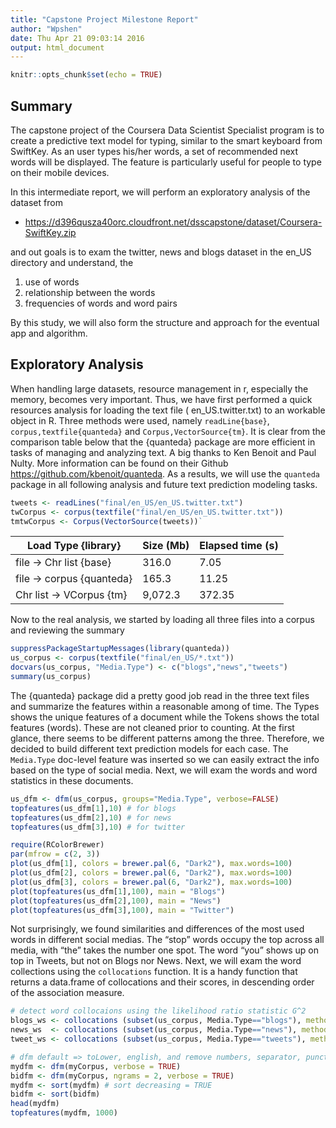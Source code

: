 ```yaml
---
title: "Capstone Project Milestone Report"
author: "Wpshen"
date: Thu Apr 21 09:03:14 2016
output: html_document
---
```


```r
knitr::opts_chunk$set(echo = TRUE)
```


## Summary

The capstone project of the Coursera Data Scientist Specialist program is to create a predictive text model for typing, similar to the smart keyboard from SwiftKey. As an user types his/her words, a set of recommended next words will be displayed. The feature is particularly useful for people to type on their mobile devices.

In this intermediate report, we will perform an exploratory analysis of the dataset from 

- <https://d396qusza40orc.cloudfront.net/dsscapstone/dataset/Coursera-SwiftKey.zip>

and out goals is to exam the twitter, news and blogs dataset in the en_US directory and understand, the

1. use of words
2. relationship between the words
3. frequencies of words and word pairs 

By this study, we will also form the structure and approach for the eventual app and algorithm.


## Exploratory Analysis

When handling large datasets, resource management in r, especially the memory, becomes very important. Thus, we have first performed a quick resources analysis for loading the text file ( en_US.twitter.txt) to an workable object in R. Three methods were used, namely `readLine{base}`, `corpus,textfile{quanteda}` and `Corpus,VectorSource{tm}`. It is clear from the comparison table below that the {quanteda} package are more efficient in tasks of managing and analyzing text. A big thanks to Ken Benoit and Paul Nulty. More information can be found on their Github <https://github.com/kbenoit/quanteda>. As a results, we will use the `quanteda` package in all following analysis and future text prediction modeling tasks.  

```r
tweets <- readLines("final/en_US/en_US.twitter.txt")
twCorpus <- corpus(textfile("final/en_US/en_US.twitter.txt"))
tmtwCorpus <- Corpus(VectorSource(tweets))`

```

Load Type {library}           | Size (Mb)  | Elapsed time (s)
------------------------------|------------|----------------
file -> Chr list {base}       |   316.0    | 7.05
file -> corpus {quanteda}     |   165.3    | 11.25
Chr list -> VCorpus {tm}      | 9,072.3    | 372.35

Now to the real analysis, we started by loading all three files into a corpus and reviewing the summary

```r
suppressPackageStartupMessages(library(quanteda))
us_corpus <- corpus(textfile("final/en_US/*.txt"))
docvars(us_corpus, "Media.Type") <- c("blogs","news","tweets")
summary(us_corpus)
```

The {quanteda} package did a pretty good job read in the three text files and summarize the features within a reasonable among of time. The Types shows the unique features of a document while the Tokens shows the total features (words). These are not cleaned prior to counting. At the first glance, there seems to be different patterns among the three. Therefore, we decided to build different text prediction models for each case. The `Media.Type` doc-level feature was inserted so we can easily extract the info based on the type of social media. Next, we will exam the words and word statistics in these documents.

```r
us_dfm <- dfm(us_corpus, groups="Media.Type", verbose=FALSE)
topfeatures(us_dfm[1],10) # for blogs
topfeatures(us_dfm[2],10) # for news
topfeatures(us_dfm[3],10) # for twitter
```

```r
require(RColorBrewer)
par(mfrow = c(2, 3))
plot(us_dfm[1], colors = brewer.pal(6, "Dark2"), max.words=100)
plot(us_dfm[2], colors = brewer.pal(6, "Dark2"), max.words=100)
plot(us_dfm[3], colors = brewer.pal(6, "Dark2"), max.words=100)
plot(topfeatures(us_dfm[1],100), main = "Blogs")
plot(topfeatures(us_dfm[2],100), main = "News")
plot(topfeatures(us_dfm[3],100), main = "Twitter")
```

Not surprisingly, we found similarities and differences of the most used words in different social medias. The "stop" words occupy the top across all media, with "the" takes the number one spot. The word "you" shows up on top in Tweets, but not on Blogs nor News. Next, we will exam the word collections using the `collocations` function. It is a handy function that returns a data.frame of collocations and their scores, in descending order of the association measure.

```r
# detect word collocaions using the likelihood ratio statistic G^2 
blogs_ws <- collocations (subset(us_corpus, Media.Type=="blogs"), method="lr")
news_ws  <- collocations (subset(us_corpus, Media.Type=="news"), method="lr")
tweet_ws <- collocations (subset(us_corpus, Media.Type=="tweets"), method="lr")

```



```r
# dfm default => toLower, english, and remove numbers, separator, punct
mydfm <- dfm(myCorpus, verbose = TRUE)
bidfm <- dfm(myCorpus, ngrams = 2, verbose = TRUE)
mydfm <- sort(mydfm) # sort decreasing = TRUE
bidfm <- sort(bidfm)
head(mydfm)
topfeatures(mydfm, 1000)

```

